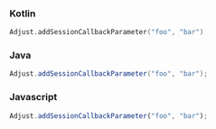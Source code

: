 <Tabs>
<Tab sync="kotlin">

### Kotlin

```kotlin
Adjust.addSessionCallbackParameter("foo", "bar")
```

</Tab>

<Tab sync="java" >

### Java

```java
Adjust.addSessionCallbackParameter("foo", "bar");
```

</Tab>

<Tab sync="js" >

### Javascript

```js
Adjust.addSessionCallbackParameter("foo", "bar");
```

</Tab>
</Tabs>
